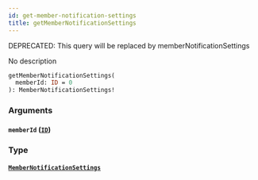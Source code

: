 ```yaml
---
id: get-member-notification-settings
title: getMemberNotificationSettings
---
```


<span class="badge badge--warning">DEPRECATED: This query will be replaced by memberNotificationSettings</span>

No description

```graphql
getMemberNotificationSettings(
  memberId: ID = 0
): MemberNotificationSettings!

```

### Arguments

#### `memberId` ([`ID`](/docs/graphql/scalars/id))

### Type

#### [`MemberNotificationSettings`](/docs/graphql/objects/member-notification-settings)
